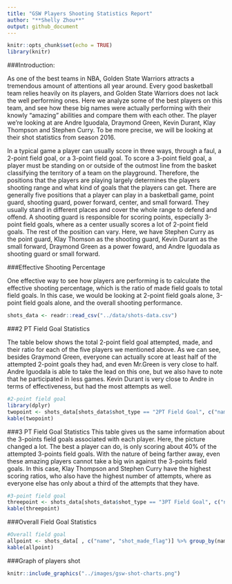 ```yaml
---
title: "GSW Players Shooting Statistics Report"
author: "**Shelly Zhou**"
output: github_document
---
```


```r
knitr::opts_chunk$set(echo = TRUE)
library(knitr)
```
###Introduction: 

As one of the best teams in NBA, Golden State Warriors attracts a tremendous amount of attentions all year around. Every good basketball team relies heavily on its players, and Golden State Warriors does not lack the well performing ones. Here we analyze some of the best players on this team, and see how these big names were actually performing with their knowly "amazing" abilities and compare them with each other. The player we're looking at are Andre Iguodala, Draymond Green, Kevin Durant, Klay Thompson and Stephen Curry. To be more precise, we will be looking at their shot statistics from season 2016. 

In a typical game a player can usually score in three ways, through a faul, a 2-point field goal, or a 3-point field goal. To score a 3-point field goal, a player must be standing on or outside of the outmost line from the basket classifying the territory of a team on the playground. Therefore, the positions that the players are playing largely determines the players shooting range and what kind of goals that the players can get. There are generally five positions that a player can play in a basketball game, point guard, shooting guard, power forward, center, and small forward. They usually stand in different places and cover the whole range to defend and offend. A shooting guard is responsible for scoring points, especially 3-point field goals, where as a center usually scores a lot of 2-point field goals. The rest of the position can vary. Here, we have Stephen Curry as the point guard, Klay Thomson as the shooting guard, Kevin Durant as the small forward, Draymond Green as a power foward, and Andre Iguodala as shooting guard or small forward. 

###Effective Shooting Percentage 

One effective way to see how players are performing is to calculate the effective shooting percentage, which is the ratio of made field goals to total field goals. In this case, we would be looking at 2-point field goals alone, 3-point field goals alone, and the overall shooting performance.  
```r
shots_data <- readr::read_csv("../data/shots-data.csv")
```
###2 PT Field Goal Statistics 

The table below shows the total 2-point field goal attempted, made, and their ratio for each of the five players we mentioned above. As we can see, besides Graymond Green, everyone can actually score at least half of the attempted 2-point goals they had, and even Mr.Green is very close to half. Andre Iguodala is able to take the lead on this one, but we also have to note that he participated in less games. Kevin Durant is very close to Andre in terms of effectiveness, but had the most attempts as well.  
```r
#2-point field goal 
library(dplyr)
twopoint <- shots_data[shots_data$shot_type == "2PT Field Goal", c("name", "shot_made_flag")] %>% group_by(name) %>% summarise(total = n(), made = sum(shot_made_flag == "shot_yes")) %>% mutate(perc_made = made/total) %>% arrange(desc(perc_made))
kable(twopoint)
```


###3 PT Field Goal Statistics 
This table gives us the same information about the 3-points field goals associated with each player. Here, the picture changed a lot. The best a player can do, is only scoring about 40% of the attempted 3-points field goals. With the nature of being farther away, even these amazing players cannot take a big win against the 3-points field goals. In this case, Klay Thompson and Stephen Curry have the highest scoring ratios, who also have the highest number of attempts, where as everyone else has only about a third of the attempts that they have. 
```r
#3-point field goal 
threepoint <- shots_data[shots_data$shot_type == "3PT Field Goal", c("name", "shot_made_flag")] %>% group_by(name) %>% summarise(total = n(), made = sum(shot_made_flag == "shot_yes")) %>% mutate(perc_made = made/total) %>% arrange(desc(perc_made))
kable(threepoint)
```




###Overall Field Goal Statistics 
```r
#Overall field goal 
allpoint <- shots_data[ , c("name", "shot_made_flag")] %>% group_by(name) %>% summarise(total = n(), made = sum(shot_made_flag == "shot_yes")) %>% mutate(perc_made = made/total) %>% arrange(desc(perc_made))
kable(allpoint)
```



###Graph of players shot 
```r
knitr::include_graphics("../images/gsw-shot-charts.png")
```




